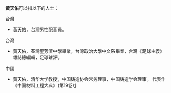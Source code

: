 '''黃天佑'''可以指以下的人士：

;台灣
*[[黃天佑|黃天佑]]，台灣男性配音員。

;台灣
*黃天佑，荃灣聖芳濟中學畢業，台灣政治大學中文系畢業，台灣《足球主義》雜誌總編輯，足球球評。

;中國
*黃天佑，清华大学教授，中国铸造协会常务理事，中国铸造学会理事。 代表作《中国材料工程大典》(第19卷)[https://web.archive.org/web/20110618124127/http://www.hudong.com/wiki/%E9%BB%84%E5%A4%A9%E4%BD%91]

{{disambig|H|Cat=三字黃姓人名消歧义}}